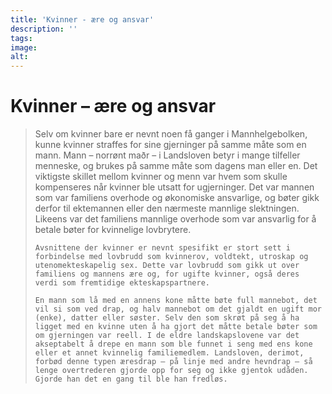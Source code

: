 ```yaml
---
title: 'Kvinner - ære og ansvar'
description: ''
tags:
image: 
alt: 
---
```



# Kvinner – ære og ansvar

<Blockquote
    quote='«Hvis kvinnen har ektemann, tar han rettsbot for sin kone.»'
    footer='Mannhelgeboken, kapittel 30' />

<Spacer height={40}/>

<Container stil="initial side">
    Selv om kvinner bare er nevnt noen få ganger i Mannhelgebolken, kunne kvinner straffes for sine gjerninger på samme måte som en mann. Mann – norrønt maðr – i Landsloven betyr i mange tilfeller menneske, og brukes på samme måte som dagens man eller en. Det viktigste skillet mellom kvinner og menn var hvem som skulle kompenseres når kvinner ble utsatt for ugjerninger. Det var mannen som var familiens overhode og økonomiske ansvarlige, og bøter gikk derfor til ektemannen eller den nærmeste mannlige slektningen. Likeens var det familiens mannlige overhode som var ansvarlig for å betale bøter for kvinnelige lovbrytere. 
    
    Avsnittene der kvinner er nevnt spesifikt er stort sett i forbindelse med lovbrudd som kvinnerov, voldtekt, utroskap og utenomekteskapelig sex. Dette var lovbrudd som gikk ut over familiens og mannens ære og, for ugifte kvinner, også deres verdi som fremtidige ekteskapspartnere. 
    
    En mann som lå med en annens kone måtte bøte full mannebot, det vil si som ved drap, og halv mannebot om det gjaldt en ugift mor (enke), datter eller søster. Selv den som skrøt på seg å ha ligget med en kvinne uten å ha gjort det måtte betale bøter som om gjerningen var reell. I de eldre landskapslovene var det akseptabelt å drepe en mann som ble funnet i seng med ens kone eller et annet kvinnelig familiemedlem. Landsloven, derimot, forbød denne typen æresdrap – på linje med andre hevndrap – så lenge overtrederen gjorde opp for seg og ikke gjentok udåden. Gjorde han det en gang til ble han fredløs.
</Container>

<Figure
    image="/images/section-buttons/Arvetall 1.jpg"
    title="Kvinnenes rolle og ære er beskrevet i Mannhelgebolken - her fra Codex Hardebergianus"
    alt="Manuskript illuminasjon med avbilding av inngåelse i ekteskap"
    href= null
>
</Figure>
